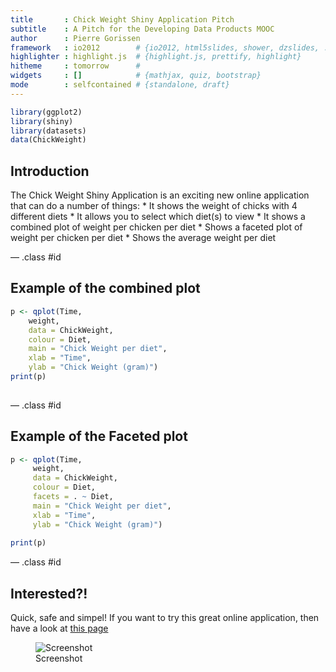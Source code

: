 ```yaml
---
title       : Chick Weight Shiny Application Pitch
subtitle    : A Pitch for the Developing Data Products MOOC
author      : Pierre Gorissen
framework   : io2012        # {io2012, html5slides, shower, dzslides, ...}
highlighter : highlight.js  # {highlight.js, prettify, highlight}
hitheme     : tomorrow      # 
widgets     : []            # {mathjax, quiz, bootstrap}
mode        : selfcontained # {standalone, draft}
---
```


```r
library(ggplot2)
library(shiny)
library(datasets)
data(ChickWeight)
```

## Introduction

The Chick Weight Shiny Application is an exciting new online application that can do a number of things:
* It shows the weight of chicks with 4 different diets
* It allows you to select which diet(s) to view
* It shows a combined plot of weight per chicken per diet
* Shows a faceted plot of weight per chicken per diet
* Shows the average weight per diet



--- .class #id 

## Example of the combined plot
```r

p <- qplot(Time, 
    weight, 
    data = ChickWeight,      
    colour = Diet,
    main = "Chick Weight per diet",
    xlab = "Time",
    ylab = "Chick Weight (gram)") 
print(p)
 

```

--- .class #id 

## Example of the Faceted plot
```r
p <- qplot(Time, 
     weight,
     data = ChickWeight,
     colour = Diet,
     facets = . ~ Diet,
     main = "Chick Weight per diet",
     xlab = "Time",
     ylab = "Chick Weight (gram)") 
    
print(p) 
```
--- .class #id 

## Interested?!

Quick, safe and simpel!
If you want to try this great online application, then have a look at [this page](https://piair.shinyapps.io/Shiny/)

![Screenshot](Screenshot.png)






